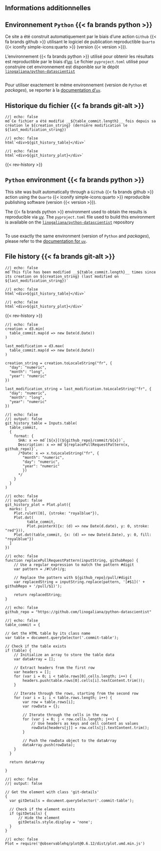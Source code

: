 ## Informations additionnelles {-}

:::: {.content-visible when-profile="fr"}

::: {.callout-note collapse="true"}
## Environnement `Python` {{< fa brands python >}}

Ce site a été construit automatiquement par le biais d'une action `Github` {{< fa brands github >}} utilisant le logiciel de publication reproductible `Quarto` {{< iconify simple-icons:quarto >}} (version {{< version >}}). 

L'environnement {{< fa brands python >}} utilisé pour obtenir les résultats est reproductible par le biais d'[uv](https://docs.astral.sh/uv/guides/install-python/). Le fichier `pyproject.toml` utilisé pour construire cet environnement est disponible sur le dépôt [`linogaliana/python-datascientist`](https://github.com/linogaliana/python-datascientist/blob/main/pyproject.toml)

```.python
```

Pour utiliser exactement le même environnement (version de `Python` et _packages_), se reporter à la [documentation d'`uv`](https://docs.astral.sh/uv/pip/environments/).

:::



::: {.callout-note collapse="true"}
## Historique du fichier {{< fa brands git-alt >}}

```ojs
//| echo: false
md`Ce fichier a été modifié __${table_commit.length}__ fois depuis sa création le ${creation_string} (dernière modification le ${last_modification_string})`
```

```ojs
//| echo: false
html`<div>${git_history_table}</div>`
```

```ojs
//| echo: false
html`<div>${git_history_plot}</div>`
```

{{< rev-history >}}

:::

::::

:::: {.content-visible when-profile="en"}


::: {.callout-note collapse="true"}
## `Python` environment {{< fa brands python >}}

This site was built automatically through a `Github` {{< fa brands github >}} action using the `Quarto` {{< iconify simple-icons:quarto >}} reproducible publishing software (version {{< version >}}). 

The {{< fa brands python >}} environment used to obtain the results is reproducible via [uv](https://docs.astral.sh/uv/guides/install-python/). The `pyproject.toml` file used to build this environment is available on the [`linogaliana/python-datascientist`](https://github.com/linogaliana/python-datascientist/blob/main/pyproject.toml) repository

```.python
```

To use exactly the same environment (version of `Python` and _packages_), please refer to the [documentation for `uv`](https://docs.astral.sh/uv/pip/environments/).

:::

::: {.callout-note collapse="true"}
## File history {{< fa brands git-alt >}}

```ojs
//| echo: false
md`This file has been modified __${table_commit.length}__ times since its creation on ${creation_string} (last modified on ${last_modification_string})`
```

```ojs
//| echo: false
html`<div>${git_history_table}</div>`
```

```ojs
//| echo: false
html`<div>${git_history_plot}</div>`
```


{{< rev-history >}}

:::

::::





```ojs
//| echo: false
creation = d3.min(
  table_commit.map(d => new Date(d.Date))
)

last_modification = d3.max(
  table_commit.map(d => new Date(d.Date))
)

creation_string = creation.toLocaleString("fr", {
  "day": "numeric",
  "month": "long",
  "year": "numeric"
})

last_modification_string = last_modification.toLocaleString("fr", {
  "day": "numeric",
  "month": "long",
  "year": "numeric"
})

```







```ojs
//| echo: false
//| output: false
git_history_table = Inputs.table(
  table_commit,
  {
    format: {
      SHA: x => md`[${x}](${github_repo}/commit/${x})`,
      Description: x => md`${replacePullRequestPattern(x, github_repo)}`,
      /*Date: x => x.toLocaleString("fr", {
        "month": "numeric",
        "day": "numeric",
        "year": "numeric"
        })
      */
    }
  }
)
```

```ojs
//| echo: false
//| output: false
git_history_plot = Plot.plot({
  marks: [
    Plot.ruleY([0], {stroke: "royalblue"}),
    Plot.dot(
          table_commit,
          Plot.pointerX({x: (d) => new Date(d.date), y: 0, stroke: "red"})),
    Plot.dot(table_commit, {x: (d) => new Date(d.Date), y: 0, fill: "royalblue"})
  ]
})
```


```ojs
//| echo: false
function replacePullRequestPattern(inputString, githubRepo) {
    // Use a regular expression to match the pattern #digit
    var pattern = /#(\d+)/g;

    // Replace the pattern with ${github_repo}/pull/#digit
    var replacedString = inputString.replace(pattern, '[#$1](' + githubRepo + '/pull/$1)');

    return replacedString;
}
```


```ojs
//| echo: false
github_repo = "https://github.com/linogaliana/python-datascientist"
```

```ojs
//| echo: false
table_commit = {

// Get the HTML table by its class name
var table = document.querySelector('.commit-table');

// Check if the table exists
if (table) {
    // Initialize an array to store the table data
    var dataArray = [];

    // Extract headers from the first row
    var headers = [];
    for (var i = 0; i < table.rows[0].cells.length; i++) {
        headers.push(table.rows[0].cells[i].textContent.trim());
    }

    // Iterate through the rows, starting from the second row
    for (var i = 1; i < table.rows.length; i++) {
        var row = table.rows[i];
        var rowData = {};

        // Iterate through the cells in the row
        for (var j = 0; j < row.cells.length; j++) {
            // Use headers as keys and cell content as values
            rowData[headers[j]] = row.cells[j].textContent.trim();
        }

        // Push the rowData object to the dataArray
        dataArray.push(rowData);
    }
  }

  return dataArray

}
```

```ojs
//| echo: false
//| output: false

// Get the element with class 'git-details'
{
  var gitDetails = document.querySelector('.commit-table');

  // Check if the element exists
  if (gitDetails) {
      // Hide the element
      gitDetails.style.display = 'none';
  }
}
```

```ojs
//| echo: false
Plot = require('@observablehq/plot@0.6.12/dist/plot.umd.min.js')
```



